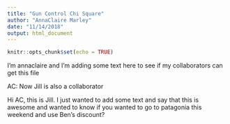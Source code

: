 ```yaml
---
title: "Gun Control Chi Square"
author: "AnnaClaire Marley"
date: "11/14/2018"
output: html_document
---
```


```r
knitr::opts_chunk$set(echo = TRUE)
```

I'm annaclaire and I'm adding some text here to see if my collaborators can get this file 

AC: Now Jill is also a collaborator 

Hi AC, this is Jill. I just wanted to add some text and say that this is awesome and wanted to know if you wanted to go to patagonia this weekend and use Ben's discount?